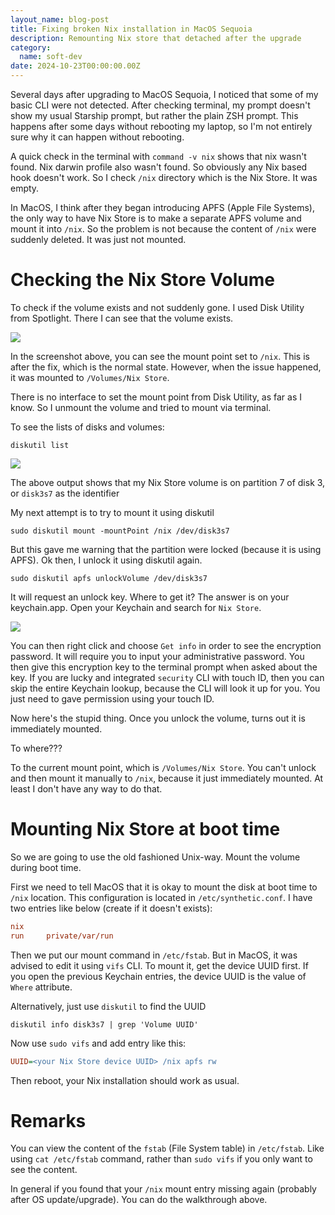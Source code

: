 ```yaml
---
layout_name: blog-post
title: Fixing broken Nix installation in MacOS Sequoia
description: Remounting Nix store that detached after the upgrade
category:
  name: soft-dev
date: 2024-10-23T00:00:00.00Z
---
```


Several days after upgrading to MacOS Sequoia, I noticed that some of my basic CLI were not detected.
After checking terminal, my prompt doesn't show my usual Starship prompt, but rather the plain ZSH prompt.
This happens after some days without rebooting my laptop, so I'm not entirely sure why it can happen without rebooting.

A quick check in the terminal with `command -v nix` shows that nix wasn't found. Nix darwin profile also wasn't found.
So obviously any Nix based hook doesn't work. So I check `/nix` directory which is the Nix Store. It was empty.

In MacOS, I think after they began introducing APFS (Apple File Systems), the only way to have Nix Store is to make
a separate APFS volume and mount it into `/nix`. So the problem is not because the content of `/nix` were suddenly deleted.
It was just not mounted.

# Checking the Nix Store Volume

To check if the volume exists and not suddenly gone. I used Disk Utility from Spotlight. There I can see that the volume exists.

![](./P1.png)

In the screenshot above, you can see the mount point set to `/nix`. This is after the fix, which is the normal state.
However, when the issue happened, it was mounted to `/Volumes/Nix Store`.

There is no interface to set the mount point from Disk Utility, as far as I know. So I unmount the volume and tried to mount
via terminal.

To see the lists of disks and volumes:

```shell
diskutil list
```

![](./P2.png)

The above output shows that my Nix Store volume is on partition 7 of disk 3, or `disk3s7` as the identifier

My next attempt is to try to mount it using diskutil

```shell
sudo diskutil mount -mountPoint /nix /dev/disk3s7
```

But this gave me warning that the partition were locked (because it is using APFS). Ok then, I unlock it using diskutil again.

```shell
sudo diskutil apfs unlockVolume /dev/disk3s7
```

It will request an unlock key. Where to get it? The answer is on your keychain.app.
Open your Keychain and search for `Nix Store`.

![](./P3.png)

You can then right click and choose `Get info` in order to see the encryption password. It will require you to input your administrative password.
You then give this encryption key to the terminal prompt when asked about the key.
If you are lucky and integrated `security` CLI with touch ID, then you can skip the entire Keychain lookup, because the CLI
will look it up for you. You just need to gave permission using your touch ID.

Now here's the stupid thing. Once you unlock the volume, turns out it is immediately mounted.

To where???

To the current mount point, which is `/Volumes/Nix Store`. You can't unlock and then mount it manually to `/nix`, because
it just immediately mounted. At least I don't have any way to do that.

# Mounting Nix Store at boot time

So we are going to use the old fashioned Unix-way. Mount the volume during boot time.

First we need to tell MacOS that it is okay to mount the disk at boot time to `/nix` location.
This configuration is located in `/etc/synthetic.conf`. I have two entries like below (create if it doesn't exists):

```ini
nix
run     private/var/run
```

Then we put our mount command in `/etc/fstab`. But in MacOS, it was advised to edit it using `vifs` CLI.
To mount it, get the device UUID first.
If you open the previous Keychain entries, the device UUID is the value of `Where` attribute.

Alternatively, just use `diskutil` to find the UUID

```shell
diskutil info disk3s7 | grep 'Volume UUID'
```

Now use `sudo vifs` and add entry like this:

```ini
UUID=<your Nix Store device UUID> /nix apfs rw
```

Then reboot, your Nix installation should work as usual.

# Remarks

You can view the content of the `fstab` (File System table) in `/etc/fstab`. Like using `cat /etc/fstab` command, rather than `sudo vifs` if you only want to see the content.

In general if you found that your `/nix` mount entry missing again (probably after OS update/upgrade).
You can do the walkthrough above.